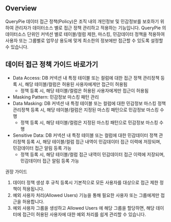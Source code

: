 ## Overview
QueryPie 데이터 접근 정책(Policy)은 조직 내의 개인정보 및 민감정보를 보호하기 위하여 관리자가 데이터소스 별로 접근 정책 관리하고 적용하는 기능입니다. QueryPie 의 데이터소스 단위인 커넥션 별로 테이블/컬럼 제한, 마스킹, 민감데이터 정책을 적용하여 사용자 또는 그룹별로 업무상 용도에 맞게 최소한의 정보에만 접근할 수 있도록 설정할 수 있습니다.

## 데이터 접근 정책 가이드 바로가기
* Data Access: DB 커넥션 내 특정 테이블 또는 컬럼에 대한 접근 정책 관리정책 등록 시, 해당 테이블/컬럼은 허용된 사용자에게만 접근이 허용됨
  * 정책 등록 시, 해당 테이블/컬럼은 허용된 사용자에게만 접근이 허용됨
* Masking Pattern: 민감정보 마스킹 패턴 관리
* Data Masking: DB 커넥션 내 특정 테이블 또는 컬럼에 대한 민감정보 마스킹 정책 관리정책 등록 시, 해당 테이블/컬럼은 지정된 마스킹 패턴으로 민감정보 마스킹 수행
  * 정책 등록 시, 해당 테이블/컬럼은 지정된 마스킹 패턴으로 민감정보 마스킹 수행
* Sensitive Data: DB 커넥션 내 특정 테이블 또는 컬럼에 대한 민감데이터 정책 관리정책 등록 시, 해당 테이블/컬럼 접근 내역이 민감데이터 접근 이력에 저장되며, 민감데이터 접근 알림 등록 가능
  * 정책 등록 시, 해당 테이블/컬럼 접근 내역이 민감데이터 접근 이력에 저장되며, 민감데이터 접근 알림 등록 가능

권장 가이드

1. 데이터 정책 생성 후 규칙 등록시 기본적으로 모든 사용자를 대상으로 접근 제한 정책이 적용됩니다.
2. 예외 사용자 처리(Allowed Users) 기능을 통해 필요한 사용자 또는 그룹에게만 접근을 허용합니다.
3. 예외 사용자 그룹을 생성하고 Allowed Users 에 해당 그룹을 할당하면, 해당 데이터에 접근이 허용된 사용자에 대한 예외 처리를 쉽게 관리할 수 있습니다.
